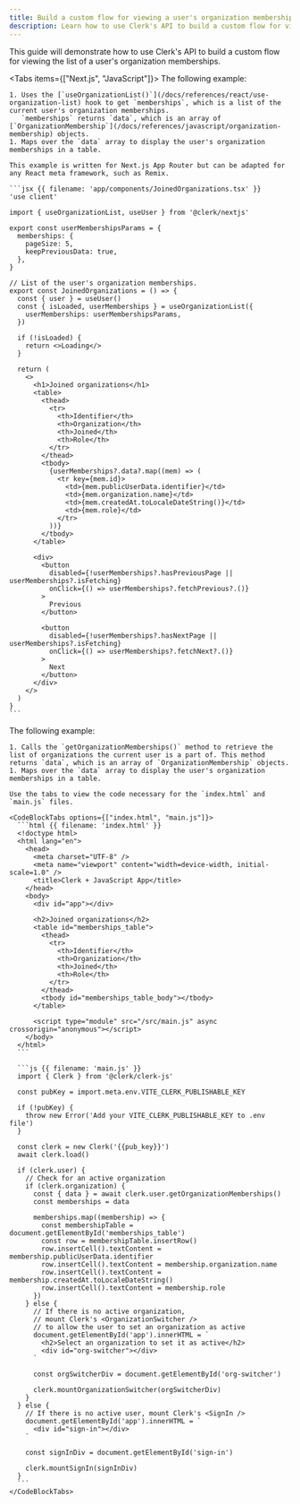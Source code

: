 ```yaml
---
title: Build a custom flow for viewing a user's organization memberships
description: Learn how to use Clerk's API to build a custom flow for viewing a user's organization memberships.
---
```


<Include src="_partials/custom-flows-callout" />

This guide will demonstrate how to use Clerk's API to build a custom flow for viewing the list of a user's organization memberships.

<Tabs items={["Next.js", "JavaScript"]}>
  <Tab>
    The following example:

    1. Uses the [`useOrganizationList()`](/docs/references/react/use-organization-list) hook to get `memberships`, which is a list of the current user's organization memberships.
       `memberships` returns `data`, which is an array of [`OrganizationMembership`](/docs/references/javascript/organization-membership) objects.
    1. Maps over the `data` array to display the user's organization memberships in a table.

    This example is written for Next.js App Router but can be adapted for any React meta framework, such as Remix.

    ```jsx {{ filename: 'app/components/JoinedOrganizations.tsx' }}
    'use client'

    import { useOrganizationList, useUser } from '@clerk/nextjs'

    export const userMembershipsParams = {
      memberships: {
        pageSize: 5,
        keepPreviousData: true,
      },
    }

    // List of the user's organization memberships.
    export const JoinedOrganizations = () => {
      const { user } = useUser()
      const { isLoaded, userMemberships } = useOrganizationList({
        userMemberships: userMembershipsParams,
      })

      if (!isLoaded) {
        return <>Loading</>
      }

      return (
        <>
          <h1>Joined organizations</h1>
          <table>
            <thead>
              <tr>
                <th>Identifier</th>
                <th>Organization</th>
                <th>Joined</th>
                <th>Role</th>
              </tr>
            </thead>
            <tbody>
              {userMemberships?.data?.map((mem) => (
                <tr key={mem.id}>
                  <td>{mem.publicUserData.identifier}</td>
                  <td>{mem.organization.name}</td>
                  <td>{mem.createdAt.toLocaleDateString()}</td>
                  <td>{mem.role}</td>
                </tr>
              ))}
            </tbody>
          </table>

          <div>
            <button
              disabled={!userMemberships?.hasPreviousPage || userMemberships?.isFetching}
              onClick={() => userMemberships?.fetchPrevious?.()}
            >
              Previous
            </button>

            <button
              disabled={!userMemberships?.hasNextPage || userMemberships?.isFetching}
              onClick={() => userMemberships?.fetchNext?.()}
            >
              Next
            </button>
          </div>
        </>
      )
    }
    ```
  </Tab>

  <Tab>
    The following example:

    1. Calls the `getOrganizationMemberships()` method to retrieve the list of organizations the current user is a part of. This method returns `data`, which is an array of `OrganizationMembership` objects.
    1. Maps over the `data` array to display the user's organization memberships in a table.

    Use the tabs to view the code necessary for the `index.html` and `main.js` files.

    <CodeBlockTabs options={["index.html", "main.js"]}>
      ```html {{ filename: 'index.html' }}
      <!doctype html>
      <html lang="en">
        <head>
          <meta charset="UTF-8" />
          <meta name="viewport" content="width=device-width, initial-scale=1.0" />
          <title>Clerk + JavaScript App</title>
        </head>
        <body>
          <div id="app"></div>

          <h2>Joined organizations</h2>
          <table id="memberships_table">
            <thead>
              <tr>
                <th>Identifier</th>
                <th>Organization</th>
                <th>Joined</th>
                <th>Role</th>
              </tr>
            </thead>
            <tbody id="memberships_table_body"></tbody>
          </table>

          <script type="module" src="/src/main.js" async crossorigin="anonymous"></script>
        </body>
      </html>
      ```

      ```js {{ filename: 'main.js' }}
      import { Clerk } from '@clerk/clerk-js'

      const pubKey = import.meta.env.VITE_CLERK_PUBLISHABLE_KEY

      if (!pubKey) {
        throw new Error('Add your VITE_CLERK_PUBLISHABLE_KEY to .env file')
      }

      const clerk = new Clerk('{{pub_key}}')
      await clerk.load()

      if (clerk.user) {
        // Check for an active organization
        if (clerk.organization) {
          const { data } = await clerk.user.getOrganizationMemberships()
          const memberships = data

          memberships.map((membership) => {
            const membershipTable = document.getElementById('memberships_table')
            const row = membershipTable.insertRow()
            row.insertCell().textContent = membership.publicUserData.identifier
            row.insertCell().textContent = membership.organization.name
            row.insertCell().textContent = membership.createdAt.toLocaleDateString()
            row.insertCell().textContent = membership.role
          })
        } else {
          // If there is no active organization,
          // mount Clerk's <OrganizationSwitcher />
          // to allow the user to set an organization as active
          document.getElementById('app').innerHTML = `
            <h2>Select an organization to set it as active</h2>
            <div id="org-switcher"></div>
          `

          const orgSwitcherDiv = document.getElementById('org-switcher')

          clerk.mountOrganizationSwitcher(orgSwitcherDiv)
        }
      } else {
        // If there is no active user, mount Clerk's <SignIn />
        document.getElementById('app').innerHTML = `
          <div id="sign-in"></div>
        `

        const signInDiv = document.getElementById('sign-in')

        clerk.mountSignIn(signInDiv)
      }
      ```
    </CodeBlockTabs>
  </Tab>
</Tabs>
